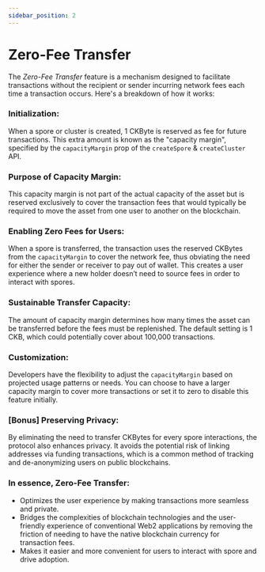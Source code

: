```yaml
---
sidebar_position: 2
---
```

# Zero-Fee Transfer


The *Zero-Fee Transfer* feature is a mechanism designed to facilitate transactions without the recipient or sender incurring network fees each time a transaction occurs. Here's a breakdown of how it works:

### Initialization:

When a spore or cluster is created, 1 CKByte is reserved as fee for future transactions. This extra amount is known as the "capacity margin", specified by the `capacityMargin` prop of the `createSpore` & `createCluster` API.
    
### Purpose of Capacity Margin:

This capacity margin is not part of the actual capacity of the asset but is reserved exclusively to cover the transaction fees that would typically be required to move the asset from one user to another on the blockchain.
    
### Enabling Zero Fees for Users:

When a spore is transferred, the transaction uses the reserved CKBytes from the `capacityMargin` to cover the network fee, thus obviating the need for either the sender or receiver to pay out of wallet. This creates a user experience where a new holder doesn’t need to source fees in order to interact with spores.
    
### Sustainable Transfer Capacity:
    
The amount of capacity margin determines how many times the asset can be transferred before the fees must be replenished. The default setting is 1 CKB, which could potentially cover about 100,000 transactions.
    
### Customization:
    
Developers have the flexibility to adjust the `capacityMargin` based on projected usage patterns or needs. You can choose to have a larger capacity margin to cover more transactions or set it to zero to disable this feature initially.
    
### [Bonus] Preserving Privacy:
    
By eliminating the need to transfer CKBytes for every spore interactions, the protocol also enhances privacy. It avoids the potential risk of linking addresses via funding transactions, which is a common method of tracking and de-anonymizing users on public blockchains.

### In essence, Zero-Fee Transfer:

- Optimizes the user experience by making transactions more seamless and private.
- Bridges the complexities of blockchain technologies and the user-friendly experience of conventional Web2 applications by removing the friction of needing to have the native blockchain currency for transaction fees.
- Makes it easier and more convenient for users to interact with spore and drive adoption.
